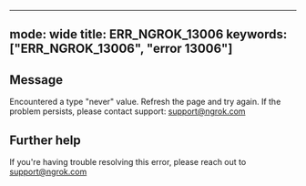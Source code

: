 
---
mode: wide
title: ERR_NGROK_13006
keywords: ["ERR_NGROK_13006", "error 13006"]
---

## Message
Encountered a type "never" value. Refresh the page and try again. If the problem persists, please contact support: support@ngrok.com




## Further help
If you're having trouble resolving this error, please reach out to [support@ngrok.com](mailto:support@ngrok.com?subject=Help%20with%20ERR_NGROK_13006)

